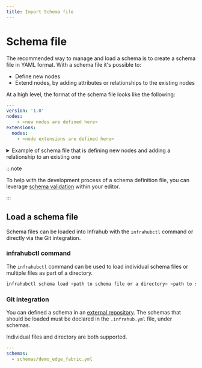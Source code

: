 ```yaml
---
title: Import Schema file
---
```



# Schema file

The recommended way to manage and load a schema is to create a schema file in YAML format. With a schema file it's possible to:

- Define new nodes
- Extend nodes, by adding attributes or relationships to the existing nodes

At a high level, the format of the schema file looks like the following:

```yaml
---
version: '1.0'
nodes:
    - <new nodes are defined here>
extensions:
  nodes:
    - <node extensions are defined here>
```

<details>
  <summary>Example of schema file that is defining new nodes and adding a relationship to an existing one</summary>
  <CodeBlock language="yaml">{import_infrastructureExtensionRackYaml}</CodeBlock>
</details>

:::note

To help with the development process of a schema definition file, you can leverage [schema validation](/reference/schema-validation) within your editor.

:::

## Load a schema file

Schema files can be loaded into Infrahub with the `infrahubctl` command or directly via the Git integration.

<!-- vale off -->
### infrahubctl command
<!-- vale on -->
The `infrahubctl` command can be used to load individual schema files or multiple files as part of a directory.

```bash
infrahubctl schema load <path to schema file or a directory> <path to schema file or a directory>
```

### Git integration

You can defined a schema in an [external repository](/topics/repository).
The schemas that should be loaded must be declared in the ``.infrahub.yml`` file, under schemas.

Individual files and directory are both supported.

```yaml
---
schemas:
  - schemas/demo_edge_fabric.yml
```
